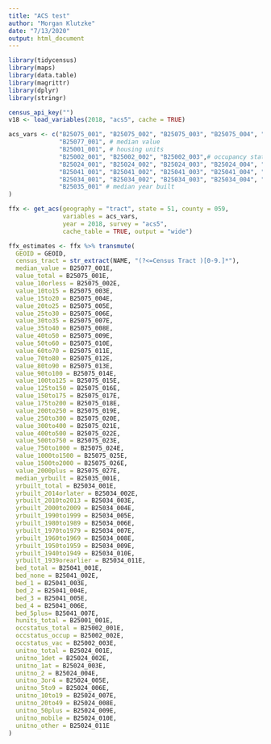 ```yaml
---
title: "ACS test"
author: "Morgan Klutzke"
date: "7/13/2020"
output: html_document
---
```


```r
library(tidycensus)
library(maps)
library(data.table)
library(magrittr)
library(dplyr)
library(stringr)
```

```r
census_api_key("")
v18 <- load_variables(2018, "acs5", cache = TRUE)
```

```r
acs_vars <- c("B25075_001", "B25075_002", "B25075_003", "B25075_004", "B25075_005", "B25075_006", "B25075_007", "B25075_008", "B25075_009", "B25075_010", "B25075_011", "B25075_012", "B25075_013", "B25075_014", "B25075_015", "B25075_016", "B25075_017", "B25075_018", "B25075_019", "B25075_020", "B25075_021", "B25075_022", "B25075_023", "B25075_024", "B25075_025", "B25075_026", "B25075_027", # value
              "B25077_001", # median value
              "B25001_001", # housing units
              "B25002_001", "B25002_002", "B25002_003",# occupancy status
              "B25024_001", "B25024_002", "B25024_003", "B25024_004", "B25024_005", "B25024_006", "B25024_007", "B25024_008", "B25024_009", "B25024_010", "B25024_011", # number of units
              "B25041_001", "B25041_002", "B25041_003", "B25041_004", "B25041_005", "B25041_006", "B25041_007", # number of bedrooms
              "B25034_001", "B25034_002", "B25034_003", "B25034_004", "B25034_005", "B25034_006", "B25034_007", "B25034_008", "B25034_009", "B25034_010", "B25034_011", # year built
              "B25035_001" # median year built
)

ffx <- get_acs(geography = "tract", state = 51, county = 059,
               variables = acs_vars,
               year = 2018, survey = "acs5",
               cache_table = TRUE, output = "wide")

ffx_estimates <- ffx %>% transmute(
  GEOID = GEOID,
  census_tract = str_extract(NAME, "(?<=Census Tract )[0-9.]*"),
  median_value = B25077_001E,
  value_total = B25075_001E,
  value_10orless = B25075_002E,
  value_10to15 = B25075_003E,
  value_15to20 = B25075_004E,
  value_20to25 = B25075_005E,
  value_25to30 = B25075_006E,
  value_30to35 = B25075_007E,
  value_35to40 = B25075_008E,
  value_40to50 = B25075_009E,
  value_50to60 = B25075_010E,
  value_60to70 = B25075_011E,
  value_70to80 = B25075_012E,
  value_80to90 = B25075_013E,
  value_90to100 = B25075_014E,
  value_100to125 = B25075_015E,
  value_125to150 = B25075_016E,
  value_150to175 = B25075_017E,
  value_175to200 = B25075_018E,
  value_200to250 = B25075_019E,
  value_250to300 = B25075_020E,
  value_300to400 = B25075_021E,
  value_400to500 = B25075_022E,
  value_500to750 = B25075_023E,
  value_750to1000 = B25075_024E,
  value_1000to1500 = B25075_025E,
  value_1500to2000 = B25075_026E,
  value_2000plus = B25075_027E,
  median_yrbuilt = B25035_001E,
  yrbuilt_total = B25034_001E,
  yrbuilt_2014orlater = B25034_002E,
  yrbuilt_2010to2013 = B25034_003E,
  yrbuilt_2000to2009 = B25034_004E,
  yrbuilt_1990to1999 = B25034_005E,
  yrbuilt_1980to1989 = B25034_006E,
  yrbuilt_1970to1979 = B25034_007E,
  yrbuilt_1960to1969 = B25034_008E,
  yrbuilt_1950to1959 = B25034_009E,
  yrbuilt_1940to1949 = B25034_010E,
  yrbuilt_1939orearlier = B25034_011E,
  bed_total = B25041_001E,
  bed_none = B25041_002E,
  bed_1 = B25041_003E,
  bed_2 = B25041_004E,
  bed_3 = B25041_005E,
  bed_4 = B25041_006E,
  bed_5plus= B25041_007E,
  hunits_total = B25001_001E,
  occstatus_total = B25002_001E,
  occstatus_occup = B25002_002E,
  occstatus_vac = B25002_003E,
  unitno_total = B25024_001E,
  unitno_1det = B25024_002E,
  unitno_1at = B25024_003E,
  unitno_2 = B25024_004E,
  unitno_3or4 = B25024_005E,
  unitno_5to9 = B25024_006E,
  unitno_10to19 = B25024_007E,
  unitno_20to49 = B25024_008E,
  unitno_50plus = B25024_009E,
  unitno_mobile = B25024_010E,
  unitno_other = B25024_011E
)
```


